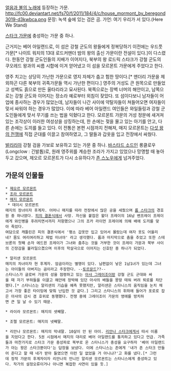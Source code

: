 [[얼음과 불의 노래]]에 등장하는 가문.
http://fc00.deviantart.net/fs70/f/2011/184/4/c/house_mormont_by_beregond3019-d3kwbca.png
문장: 녹색 숲에 있는 검은 곰.
가언: 여기 우리가 서 있다.(Here We Stand) 

[[스타크 가문]]에 충성하는 가문 중 하나. 


근거지는 베어 아일랜드로, 이 섬은 강철 군도의 왕들에게 정복당하기 이전에는 우드풋 가문[* 나이트 워치의 13대 로드커맨더 밤의 왕의 출신 가문이란 전설이 있다.]이 다스렸다. 한동안 강철 군도인들의 지배가 이어지다, 북부의 왕 로드릭 스타크가 강철 군도의 쿠오레드 왕과의 씨름 시합에 이겨 얻어냈고 이 섬을 모르몬트 가문에게 주었다고 한다.

영주 치고는 상당히 가난한 가문으로 영지 자체가 춥고 험한 땅이다.[* 맨더리 가문을 제외하곤 다른 북부의 귀족가문들 역시 가난한 편이다.] 영주의 거성도 큰 원목으로 만들었고 성벽도 흙으로 만든 울타리라고 묘사된다. 북쪽으로는 장벽 너머의 해안이고, 남쪽으로는 강철 군도와 이어지는 장소라 예로부터 외침이 잦았다. 또 섬이다보니 남자들이 어업에 종사하는 경우가 많았는데, 남자들이 나간 사이에 약탈자들이 쳐들어오면 여자들이 맞서 싸워야 하는 경우가 많았다. 이에 따라 베어 아일랜드 여인들은 와일들링과 강철 군도인들에게 맞서 무기를 쓰는 법을 익혔다고 한다. 모르몬트 가문의 거성 정문에 새겨져 있는 조각상이 이러한 여성상을 상징하는데, 한 손에는 젖을 물고 있는 아기를 안고, 다른 손에는 도끼를 들고 있다. 이 전통은 본편 시점까지 전해져, 매지 모르몬트는 [[다섯 왕의 전쟁]]에 직접 군대를 이끌고 참여하였고, 그 딸들과 갑옷을 입고 전장에서 싸웠다. 

[[발리리아]] 강철 검을 가보로 보유하고 있는 가문 중 하나. [[바스타드 소드]]인 롱클로우(Longclow : 긴발톱)로, 원래 영주위를 계승한 조라가 가지고 있었으나 망명할 때 놓아두고 갔으며, 제오르 모르몬트가 다시 소유하다가 [[존 스노우]]에게 넘겨주었다.

== 가문의 인물들 ==
 * [[제오르 모르몬트]]
 * [[조라 모르몬트]]
 * [[매지 모르몬트]]
  * 데이시 모르몬트
 매지의 장녀이자 후계자. 어머니 매지를 따라 전장에서 많은 공을 세웠으며 [[롭 스타크]]의 경호원 중 하나였다. [[피의 결혼식]]에서 사망. 자신을 붙잡은 왈더 프레이의 16남 벤프레이 프레이에게 와인병을 후려치면서까지 저항했으나 그의 조카 라이먼 프레이에 의해 배에 도끼를 맞아 죽었다.
 여담으로 캐틀린은 피의 결혼식에서 '평소 갑옷만 입고 있어서 몰랐는데 여자 옷도 어울리네? 몸도 여리여리하고 제법 미녀야' 라고 생각했다. 롭과 마지막으로 춤을 추었고 또한 스테브론의 첫째 손자 에드윈 프레이가 그녀와 춤추는 것을 거부한 것이 프레이 가문과 북부 사이의 긴장감을 불러일으켰으며 이후의 학살극으로 이어지는 신호탄 중 하나가 되었다. 

 * 알리샌 모르몬트 
 매지의 차녀이자 현 후계자. 암곰이라는 별명이 있다. 남편없이 낳은 1남1녀가 있는데 그녀는 아이들의 아버지는 곰이라고 주장한다. --[[토르문드]]??--
 스타니스가 글로버 가문의 성을 점령하고 있는 [[아샤 그레이조이]]랑 강철 군도 군대와 싸울 때 자기 부하들을 이끌고 해안에 정박해 있던 아샤의 배들을 몽땅 태워 버려 퇴로를 차단했다.[* 스타니스는 알리샌의 기습을 예측 못했지만, 알리샌은 스타니스의 움직임을 눈치 채고서 가장 좋은 타이밍에 맞춰 난입한 것 같다.] 그리고 스타니스의 휘하에 들어가 포로로 잡은 아샤의 감시 겸 호위로 동행했다. 전쟁 중에 그레이조이 가문의 영애를 방치하면 큰 일 날 수 있기 때문.

 * 라이라 모르몬트: 매지의 셋째딸.

 * 조렐 모르몬트: 매지의 넷째딸.

 * 리안나 모르몬트: 매지의 막내딸. 10살이 안 된 아이. [[리안나 스타크]]에게서 따서 이름을 지었다고 한다. 5권 시점에서 매지의 대리로 베어 아일랜드를 통치하고 있다고 언급. 가족들과 마찬가지로 스타크 가문 충성파로 북부로 온 스타니스가 충성을 요구하자 '베어 아일랜드가 아는 왕은 스타크뿐이다'는 답장을 보냈다. 이에 스타니스는 존에게 '내가 존 스타크 만들어 준다고 할 때 네가 받아 들였으면 이런 일 없었을 거 아니냐?'고 화를 냈다.[* 그런데 정작 가문의 후계자이자 리안나의 언니인 알리샌 모르몬트는 스타니스에게 충성하고 있다. 작가의 설정오류이거나 아니면 복잡한 사연이 있을 듯.] 
